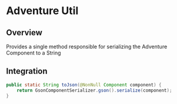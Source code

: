 # Adventure Util

## Overview

Provides a single method responsible for serializing the Adventure Component to a String

## Integration

```java
public static String toJson(@NonNull Component component) {
    return GsonComponentSerializer.gson().serialize(component);
}
```
